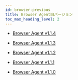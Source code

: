 ```yaml
---
id: browser-previous
title: Browser Agent旧バージョン
toc_max_heading_level: 2
---
```


- [Browser Agent v1.1.4](browser-v1_1_4)

- [Browser Agent v1.1.3](browser-v1_1_3)

- [Browser Agent v1.1.2](browser-v1_1_2)

- [Browser Agent v1.1.1](browser-v1_1_1)

- [Browser Agent v1.1.0](browser-v1_1_0)

